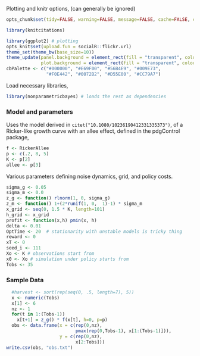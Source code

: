 
Plotting and knitr options, (can generally be ignored)

```r
opts_chunk$set(tidy=FALSE, warning=FALSE, message=FALSE, cache=FALSE, comment=NA)

library(knitcitations)

library(ggplot2) # plotting 
opts_knit$set(upload.fun = socialR::flickr.url)
theme_set(theme_bw(base_size=10))
theme_update(panel.background = element_rect(fill = "transparent", colour = NA),
             plot.background = element_rect(fill = "transparent", colour = NA))
cbPalette <- c("#000000", "#E69F00", "#56B4E9", "#009E73", 
               "#F0E442", "#0072B2", "#D55E00", "#CC79A7")
```
Load necessary libraries,

```r
library(nonparametricbayes) # loads the rest as dependencies
```



### Model and parameters

Uses the model derived in `citet("10.1080/10236190412331335373")`, of a Ricker-like growth curve with an allee effect, defined in the pdgControl package,


```r
f <- RickerAllee
p <- c(.2, 8, 5)
K <- p[2]
allee <- p[3]
```


Various parameters defining noise dynamics, grid, and policy costs.  

```r
sigma_g <- 0.05
sigma_m <- 0.0
z_g <- function() rlnorm(1, 0, sigma_g)
z_m <- function() 1+(2*runif(1, 0,  1)-1) * sigma_m
x_grid <- seq(0, 1.5 * K, length=101)
h_grid <- x_grid
profit <- function(x,h) pmin(x, h)
delta <- 0.01
OptTime <- 20  # stationarity with unstable models is tricky thing
reward <- 0
xT <- 0
seed_i <- 111
Xo <- K # observations start from
x0 <- Xo # simulation under policy starts from
Tobs <- 35
```

### Sample Data

```r
  #harvest <- sort(rep(seq(0, .5, length=7), 5))
  x <- numeric(Tobs)
  x[1] <- 6
  nz <- 1
  for(t in 1:(Tobs-1))
    x[t+1] = z_g() * f(x[t], h=0, p=p)
  obs <- data.frame(x = c(rep(0,nz), 
                          pmax(rep(0,Tobs-1), x[1:(Tobs-1)])), 
                    y = c(rep(0,nz), 
                          x[2:Tobs]))
write.csv(obs, "obs.txt")
```
